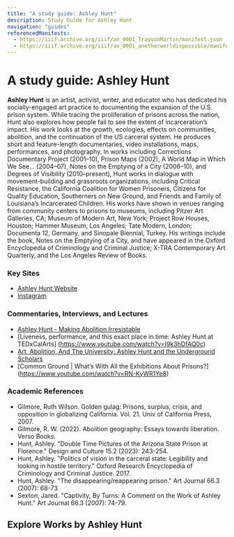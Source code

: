 ```yaml
---
title: "A study guide: Ashley Hunt"
description: Study Guide for Ashley Hunt
navigation: "guides"
referencedManifests:
  - https://iiif.archive.org/iiif/an_0001_TrayvonMartin/manifest.json
  - https://iiif.archive.org/iiif/an_0001_anotherworldispossible/manifest.json
---
```


# A study guide: Ashley Hunt
**Ashley Hunt** is an artist, activist, writer, and educator who has dedicated his socially-engaged art practice to documenting the expansion of the U.S. prison system. While tracing the proliferation of prisons across the nation, Hunt also explores how people fail to see the extent of incarceration’s impact.  His work looks at the growth, ecologies, effects on communities, abolition, and the continuation of the US carceral system. He produces short and feature-length documentaries, video installations, maps, performances, and photography. In works including Corrections Documentary Project (2001–10), Prison Maps (2002), A World Map in Which We See… (2004–07), Notes on the Emptying of a City (2006–10), and Degrees of Visibility (2010–present), Hunt works in dialogue with movement-building and grassroots organizations, including Critical Resistance, the California Coalition for Women Prisoners, Citizens for Quality Education, Southerners on New Ground, and Friends and Family of Louisiana’s Incarcerated Children. His works have shown in venues ranging from community centers to prisons to museums, including Pitzer Art Galleries, CA; Museum of Modern Art, New York; Project Row Houses, Houston; Hammer Museum, Los Angeles; Tate Modern, London; Documenta 12, Germany, and Sinopale Biennial, Turkey. His writings include the book, Notes on the Emptying of a City, and have appeared in the Oxford Encyclopedia of Criminology and Criminal Justice; X-TRA Contemporary Art Quarterly, and the Los Angeles Review of Books.

### Key Sites
- [Ashley Hunt Website](https://correctionsproject.com/wordpress/)
- [Instagram](https://www.instagram.com/__ashley_hunt__/?hl=en)

### Commentaries, Interviews, and Lectures
- [Ashley Hunt - Making Abolition Irresistable](https://www.youtube.com/watch?v=cu30GL2w9Z8&list=PLYn1EYMdFkqmeS2pMM157F0PBgAONzHg-&index=3)
- [Liveness, performance, and this exact place in time: Ashley Hunt at TEDxCalArts] (https://www.youtube.com/watch?v=I9k3hDfAQ0c)
- [Art, Abolition, And The University: Ashley Hunt and the Underground Scholars](https://www.youtube.com/watch?v=WxoJBp0dSkU)
- [Common Ground | What’s With All the Exhibitions About Prisons?] (https://www.youtube.com/watch?v=RN-KyWR1Ye8)

### Academic References
- Gilmore, Ruth Wilson. Golden gulag: Prisons, surplus, crisis, and opposition in globalizing California. Vol. 21. Univ of California Press, 2007.
- Gilmore, R. W. (2022). Abolition geography: Essays towards liberation. Verso Books.
- Hunt, Ashley. "Double Time Pictures of the Arizona State Prison at Florence." Design and Culture 15.2 (2023): 243-254.
- Hunt, Ashley. "Politics of vision in the carceral state: Legibility and looking in hostile territory." Oxford Research Encyclopedia of Criminology and Criminal Justice. 2017.
- Hunt, Ashley. "The disappearing/reappearing prison." Art Journal 66.3 (2007): 68-73.
- Sexton, Jared. "Captivity, By Turns: A Comment on the Work of Ashley Hunt." Art Journal 66.3 (2007): 74-79.




## Explore Works by Ashley Hunt

<ReferencedItems />
